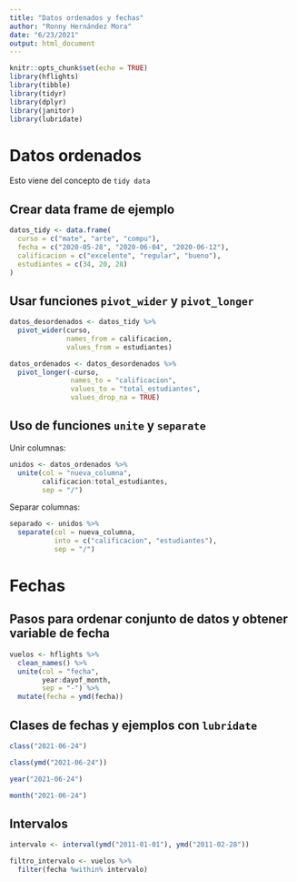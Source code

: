 ```yaml
---
title: "Datos ordenados y fechas"
author: "Ronny Hernández Mora"
date: "6/23/2021"
output: html_document
---
```


```r
knitr::opts_chunk$set(echo = TRUE)
library(hflights)
library(tibble)
library(tidyr)
library(dplyr)
library(janitor)
library(lubridate)
```

# Datos ordenados

Esto viene del concepto de `tidy data`

## Crear data frame de ejemplo

```r
datos_tidy <- data.frame(
  curso = c("mate", "arte", "compu"),
  fecha = c("2020-05-28", "2020-06-04", "2020-06-12"),
  calificacion = c("excelente", "regular", "bueno"),
  estudiantes = c(34, 20, 28)
)
```

## Usar funciones `pivot_wider` y `pivot_longer`

```r
datos_desordenados <- datos_tidy %>% 
  pivot_wider(curso, 
              names_from = calificacion, 
              values_from = estudiantes)
```


```r
datos_ordenados <- datos_desordenados %>% 
  pivot_longer(-curso,
               names_to = "calificacion",
               values_to = "total_estudiantes",
               values_drop_na = TRUE)
```

## Uso de funciones `unite` y `separate`

Unir columnas:

```r
unidos <- datos_ordenados %>% 
  unite(col = "nueva_columna",
        calificacion:total_estudiantes,
        sep = "/")
```

Separar columnas:

```r
separado <- unidos %>% 
  separate(col = nueva_columna,
           into = c("calificacion", "estudiantes"),
           sep = "/")
```

# Fechas

## Pasos para ordenar conjunto de datos y obtener variable de fecha

```r
vuelos <- hflights %>% 
  clean_names() %>% 
  unite(col = "fecha",
        year:dayof_month,
        sep = "-") %>% 
  mutate(fecha = ymd(fecha))
```

## Clases de fechas y ejemplos con `lubridate`

```r
class("2021-06-24")

class(ymd("2021-06-24"))

year("2021-06-24")

month("2021-06-24")
```

## Intervalos

```r
intervalo <- interval(ymd("2011-01-01"), ymd("2011-02-28"))

filtro_intervalo <- vuelos %>% 
  filter(fecha %within% intervalo)
```


